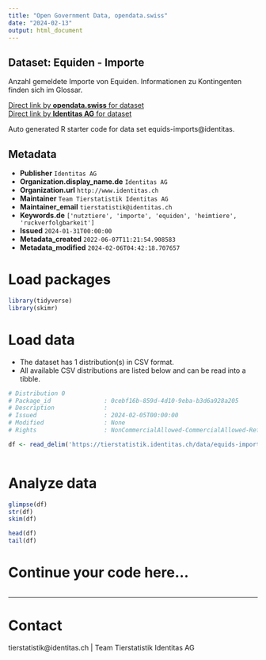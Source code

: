 ```yaml
---
title: "Open Government Data, opendata.swiss"
date: "2024-02-13"
output: html_document
---
```


## Dataset: Equiden - Importe

Anzahl gemeldete Importe von Equiden. Informationen zu Kontingenten finden sich im Glossar.

[Direct link by **opendata.swiss** for dataset](https://opendata.swiss/de/dataset/equiden-importe)<br>
[Direct link by **Identitas AG** for dataset](https://tierstatistik.identitas.ch/)

Auto generated R starter code for data set equids-imports@identitas.

## Metadata

- **Publisher** `Identitas AG`
- **Organization.display_name.de** `Identitas AG`
- **Organization.url** `http://www.identitas.ch`
- **Maintainer** `Team Tierstatistik Identitas AG`
- **Maintainer_email** `tierstatistik@identitas.ch`
- **Keywords.de** `['nutztiere', 'importe', 'equiden', 'heimtiere', 'ruckverfolgbarkeit']`
- **Issued** `2024-01-31T00:00:00`
- **Metadata_created** `2022-06-07T11:21:54.908583`
- **Metadata_modified** `2024-02-06T04:42:18.707657`


# Load packages

```r

library(tidyverse)
library(skimr)

```

# Load data

-   The dataset has 1 distribution(s) in CSV format.
-   All available CSV distributions are listed below and can be read into a tibble.

```r

# Distribution 0
# Package_id               : 0cebf16b-859d-4d10-9eba-b3d6a928a205
# Description              : 
# Issued                   : 2024-02-05T00:00:00
# Modified                 : None
# Rights                   : NonCommercialAllowed-CommercialAllowed-ReferenceRequired

df <- read_delim('https://tierstatistik.identitas.ch/data/equids-imports.csv')



```

# Analyze data

```r

glimpse(df)
str(df)
skim(df)

head(df)
tail(df)

```

# Continue your code here...

```r

```

------------------------------------------------------------------------

# Contact

tierstatistik@identitas.ch | Team Tierstatistik Identitas AG
